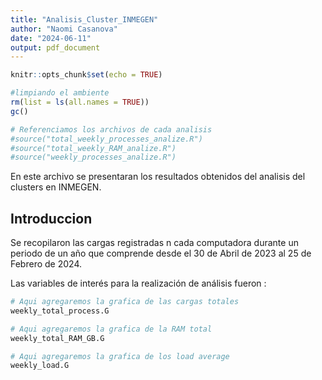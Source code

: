 ```yaml
---
title: "Analisis_Cluster_INMEGEN"
author: "Naomi Casanova"
date: "2024-06-11"
output: pdf_document
---
```


```r
knitr::opts_chunk$set(echo = TRUE)

#limpiando el ambiente
rm(list = ls(all.names = TRUE))
gc()

# Referenciamos los archivos de cada analisis
#source("total_weekly_processes_analize.R")
#source("total_weekly_RAM_analize.R")
#source("weekly_processes_analize.R")
```

En este archivo se presentaran los resultados obtenidos del analisis del clusters
en INMEGEN.

## Introduccion 

Se recopilaron las cargas registradas n cada computadora durante un periodo de un 
año que comprende desde el 30 de Abril de 2023 al 25 de Febrero de 2024.

Las variables de interés para la realización de análisis fueron :
 


```r
# Aqui agregaremos la grafica de las cargas totales 
weekly_total_process.G
```

```r
# Aqui agregaremos la grafica de la RAM total
weekly_total_RAM_GB.G
```

```r
# Aqui agregaremos la grafica de los load average 
weekly_load.G 
```
